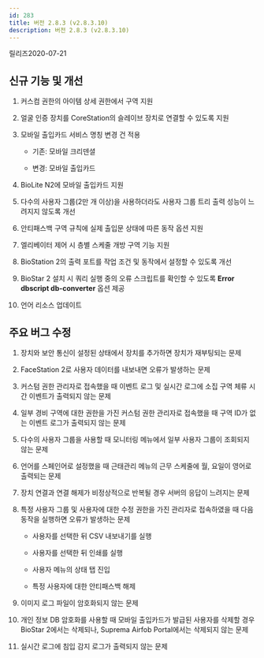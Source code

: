 ```yaml
---
id: 283
title: 버전 2.8.3 (v2.8.3.10)
description: 버전 2.8.3 (v2.8.3.10)
---
```


릴리즈<Separator/>2020-07-21

## 신규 기능 및 개선

1. 커스컴 권한의 아이템 상세 권한에서 구역 지원

1. 얼굴 인증 장치를 CoreStation의 슬레이브 장치로 연결할 수 있도록 지원

1. 모바일 출입카드 서비스 명칭 변경 건 적용

    * 기존: 모바일 크리덴셜

    * 변경: 모바일 출입카드
  
1. BioLite N2에 모바일 출입카드 지원

1. 다수의 사용자 그룹(2만 개 이상)을 사용하더라도 사용자 그룹 트리 출력 성능이 느려지지 않도록 개선

1. 안티패스백 구역 규칙에 실제 출입문 상태에 따른 동작 옵션 지원
  
1. 엘리베이터 제어 시 층별 스케줄 개방 구역 기능 지원

1. BioStation 2의 출력 포트를 작업 조건 및 동작에서 설정할 수 있도록 개선

1. BioStar 2 설치 시 쿼리 실행 중의 오류 스크립트를 확인할 수 있도록  **Error dbscript db-converter** 옵션 제공

1. 언어 리소스 업데이트
  
## 주요 버그 수정

1. 장치와 보안 통신이 설정된 상태에서 장치를 추가하면 장치가 재부팅되는 문제

1. FaceStation 2로 사용자 데이터를 내보내면 오류가 발생하는 문제

1. 커스텀 권한 관리자로 접속했을 때 이벤트 로그 및 실시간 로그에 소집 구역 체류 시간 이벤트가 출력되지 않는 문제

1. 일부 경비 구역에 대한 권한을 가진 커스텀 권한 관리자로 접속했을 때 구역 ID가 없는 이벤트 로그가 출력되지 않는 문제

1. 다수의 사용자 그룹을 사용할 때 모니터링 메뉴에서 일부 사용자 그룹이 조회되지 않는 문제

1. 언어를 스페인어로 설정했을 때 근태관리 메뉴의 근무 스케줄에 월, 요일이 영어로 출력되는 문제

1. 장치 연결과 연결 해제가 비정상적으로 반복될 경우 서버의 응답이 느려지는 문제

1. 특정 사용자 그룹 및 사용자에 대한 수정 권한을 가진 관리자로 접속하였을 때 다음 동작을 실행하면 오류가 발생하는 문제

    * 사용자를 선택한 뒤 CSV 내보내기를 실행

    * 사용자를 선택한 뒤 인쇄를 실행

    * 사용자 메뉴의 상태 탭 진입

    * 특정 사용자에 대한 안티패스백 해제

1. 이미지 로그 파일이 암호화되지 않는 문제

1. 개인 정보 DB 암호화를 사용할 때 모바일 출입카드가 발급된 사용자를 삭제할 경우 BioStar 2에서는 삭제되나, Suprema Airfob Portal에서는 삭제되지 않는 문제

1. 실시간 로그에 침입 감지 로그가 출력되지 않는 문제